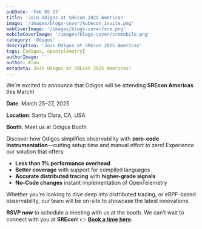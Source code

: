 ```yaml
---
pubDate: 'Feb 05 25'
title: 'Join Odigos at SREcon 2025 Americas'
image: '/images/blogs-cover/kubecon_invite.png'
webCoverImage: '/images/blogs-cover/sre.png'
mobileCoverImage: '/images/blogs-cover/sremobile.png'
category: 'Odigos'
description: 'Join Odigos at SREcon 2025 Americas'
tags: [odigos, opentelemetry]
authorImage: ''
author: Alon
metadata: Join Odigos at SREcon 2025 Americas!
---
```


We’re excited to announce that Odigos will be attending **SREcon Americas** this March!

**Date**: March 25–27, 2025

**Location**: Santa Clara, CA, USA

**Booth**: Meet us at Odigos Booth

Discover how Odigos simplifies observability with **zero-code instrumentation**—cutting setup time and manual effort to zero! Experience our solution that offers:

- **Less than 1% performance overhead**
- **Better coverage** with support for compiled languages
- **Accurate distributed tracing** with **higher-grade signals**
- **No-Code changes** instant implementation of OpenTelemetry

Whether you’re looking to dive deep into distributed tracing, or eBPF-based observability, our team will be on-site to showcase the latest innovations.

**RSVP now** to schedule a meeting with us at the booth. We can’t wait to connect with you at **SREcon**! 👉 **[Book a time here](https://calendly.com/edenfederman).**
